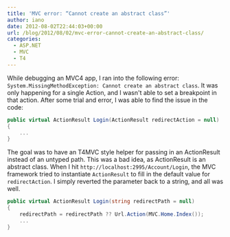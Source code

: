 ```yaml
---
title: 'MVC error: “Cannot create an abstract class”'
author: iano
date: 2012-08-02T22:44:03+00:00
url: /blog/2012/08/02/mvc-error-cannot-create-an-abstract-class/
categories:
  - ASP.NET
  - MVC
  - T4
---
```


While debugging an MVC4 app, I ran into the following error: `System.MissingMethodException: Cannot create an abstract class`. It was only happening for a single Action, and I wasn't able to set a breakpoint in that action. After some trial and error, I was able to find the issue in the code:

```csharp
public virtual ActionResult Login(ActionResult redirectAction = null)
{
    ...
}
```

The goal was to have an T4MVC style helper for passing in an ActionResult instead of an untyped path. This was a bad idea, as ActionResult is an abstract class. When I hit `http://localhost:2995/Account/Login`, the MVC framework tried to instantiate `ActionResult` to fill in the default value for `redirectAction`. I simply reverted the parameter back to a string, and all was well.

```csharp
public virtual ActionResult Login(string redirectPath = null)
{
    redirectPath = redirectPath ?? Url.Action(MVC.Home.Index());
    ...
}
```
